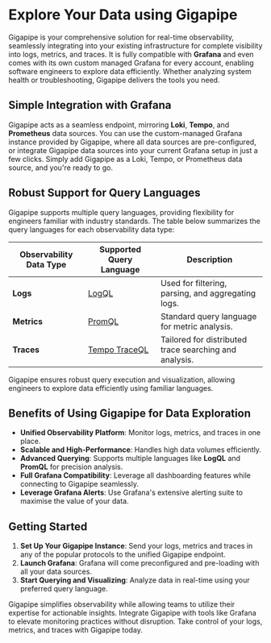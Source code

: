 
# Explore Your Data using Gigapipe

Gigapipe is your comprehensive solution for real-time observability, seamlessly integrating into your existing infrastructure for complete visibility into logs, metrics, and traces. It is fully compatible with **Grafana** and even comes with its own custom managed Grafana for every account, enabling software engineers to explore data efficiently. Whether analyzing system health or troubleshooting, Gigapipe delivers the tools you need.

## Simple Integration with Grafana

Gigapipe acts as a seamless endpoint, mirroring **Loki**, **Tempo**, and **Prometheus** data sources. You can use the custom-managed Grafana instance provided by Gigapipe, where all data sources are pre-configured, or integrate Gigapipe data sources into your current Grafana setup in just a few clicks. Simply add Gigapipe as a Loki, Tempo, or Prometheus data source, and you're ready to go.

## Robust Support for Query Languages

Gigapipe supports multiple query languages, providing flexibility for engineers familiar with industry standards. The table below summarizes the query languages for each observability data type:

| **Observability Data Type** | **Supported Query Language**                  | **Description**                                                   |
|-----------------------------|-----------------------------------------------|-------------------------------------------------------------------|
| **Logs**                    | [LogQL](https://grafana.com/docs/loki/latest/logql/) | Used for filtering, parsing, and aggregating logs.               |
| **Metrics**                 | [PromQL](https://prometheus.io/docs/prometheus/latest/querying/basics/) | Standard query language for metric analysis.                     |
| **Traces**                  | [Tempo TraceQL](https://grafana.com/docs/tempo/latest/querying/) | Tailored for distributed trace searching and analysis.           |

Gigapipe ensures robust query execution and visualization, allowing engineers to explore data efficiently using familiar languages.

## Benefits of Using Gigapipe for Data Exploration

- **Unified Observability Platform**: Monitor logs, metrics, and traces in one place.
- **Scalable and High-Performance**: Handles high data volumes efficiently.
- **Advanced Querying**: Supports multiple languages like **LogQL** and **PromQL** for precision analysis.
- **Full Grafana Compatibility**: Leverage all dashboarding features while connecting to Gigapipe seamlessly.
- **Leverage Grafana Alerts**: Use Grafana's extensive alerting suite to maximise the value of your data.

## Getting Started

1. **Set Up Your Gigapipe Instance**: Send your logs, metrics and traces in any of the popular protocols to the unified Gigapipe endpoint.
2. **Launch Grafana**: Grafana will come preconfigured and pre-loading with all your data sources.
3. **Start Querying and Visualizing**: Analyze data in real-time using your preferred query language.

Gigapipe simplifies observability while allowing teams to utilize their expertise for actionable insights. Integrate Gigapipe with tools like Grafana to elevate monitoring practices without disruption. Take control of your logs, metrics, and traces with Gigapipe today.
